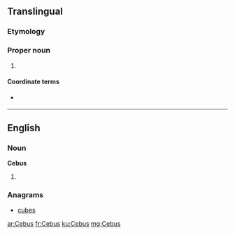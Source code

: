 ==Translingual==
{{wikipedia}}
{{wikispecies}}

===Etymology===
{{rfe|lang=mul}}

===Proper noun===
''{{head|mul|proper noun}}''
{{head|mul|proper noun}}

# {{taxon|genus|subfamily|Cebinae|gracile capuchin monkeys}}

====Coordinate terms====
* {{sense|genus}} {{taxlink|Sapajus|genus}} {{a|genus}}

----

==English==

===Noun===
'''Cebus'''

# {{plural of|Cebu}}

===Anagrams===
* [[cubes#English|cubes]]

[[ar:Cebus]]
[[fr:Cebus]]
[[ku:Cebus]]
[[mg:Cebus]]